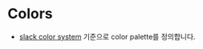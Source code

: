 

<Meta title="Foundation/Colors" />

# Colors

- <a href="https://brand.slackhq.com/color#Core-palette">slack color system</a> 기준으로 color palette를
  정의합니다.

<br />

<ColorPalette>
	<ColorItem
		title="Core Colors"
		subtitle="theme.colors.core[$color]"
		colors={{
			primary: colors.core.primary,
			primary_brand: colors.core.primary_brand,
			black: colors.core.black,
			white: colors.core.white,
			blue: colors.core.blue,
			green: colors.core.green,
			yellow: colors.core.yellow,
			red: colors.core.red
		}}
	/>
	<ColorItem
		title="Secondary Colors"
		subtitle="theme.colors.secondary[$color]"
		colors={{
			cobalt: colors.secondary.cobalt,
			skyblue: colors.secondary.skyblue,
			teal: colors.secondary.teal,
			pool: colors.secondary.pool,
			evergreen: colors.secondary.evergreen,
			moss: colors.secondary.moss,
			yolk: colors.secondary.yolk,
			sandbar: colors.secondary.sandbar,
			peach: colors.secondary.peach,
			salmon: colors.secondary.salmon,
			bubblegum: colors.secondary.bubblegum,
			crimson: colors.secondary.crimson,
			terracotta: colors.secondary.terracotta,
			berry: colors.secondary.berry,
			mauve: colors.secondary.mauve
		}}
	/>
	<ColorItem
		title="Gray Colors"
		subtitle="theme.colors.gray[$color]"
		colors={{
			darker: colors.gray.darker,
			dark: colors.gray.dark,
			medium: colors.gray.medium,
			light: colors.gray.light,
			lighter: colors.gray.lighter,
			lightest: colors.gray.lightest
		}}
	/>
	<ColorItem
		title="Hover Colors"
		subtitle="theme.colors.hover[$color]"
		colors={{
			dark: colors.hover.dark,
			default: colors.hover.default
		}}
	/>
	<ColorItem
		title="Highlight Colors"
		subtitle="theme.colors.highlight[$color]"
		colors={{
			accent: colors.highlight.accent,
			secondary: colors.highlight.secondary
		}}
	/>
	<ColorItem
		title="Overlay Colors"
		subtitle="theme.colors.overlay[$color]"
		colors={{
			black: colors.overlay.black
		}}
	/>
	<ColorItem
		title="Nav Colors"
		subtitle="theme.colors.nav[$color]"
		colors={{
			divider_line: colors.nav.divider_line,
			unselected_text: colors.nav.unselected_text
		}}
	/>
	<ColorItem
		title="Background Colors"
		subtitle="theme.colors.background[$color]"
		colors={{
			top_nav: colors.background.top_nav,
			top_search: colors.background.top_search
		}}
	/>
</ColorPalette>

